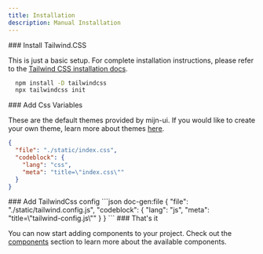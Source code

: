 ```yaml
---
title: Installation
description: Manual Installation
---
```


<Steps>
<Step>
### Install Tailwind.CSS

This is just a basic setup. For complete installation instructions, please refer to the [Tailwind CSS installation docs](https://tailwindcss.com/docs/installation).

```bash title="Terminal"
  npm install -D tailwindcss
  npx tailwindcss init
```

</Step>

<Step>
### Add Css Variables

These are the default themes provided by mijn-ui. If you would like to create your own theme, learn more about themes [here](/docs/tailwind/theming).

```json doc-gen:file
{
  "file": "./static/index.css",
  "codeblock": {
    "lang": "css",
    "meta": "title=\"index.css\""
  }
}
```

</Step>

<Step>
### Add TailwindCss config
 ```json doc-gen:file
{
  "file": "./static/tailwind.config.js",
  "codeblock": {
    "lang": "js",
    "meta": "title=\"tailwind-config.js\""
  }
}
```
</Step>

<Step>
  ### That's it
  
  You can now start adding components to your project. Check out the [components](/docs/tailwind/components/accordion) section to learn more about the available components.

</Step>
</Steps>
